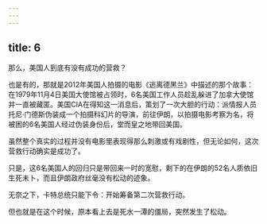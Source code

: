 ```yaml
---
---
---
```

title: 6
---



那么，美国人到底有没有成功的营救？

也是有的，那就是2012年美国人拍摄的电影《逃离德黑兰》中描述的那个故事：在1979年11月4日美国大使馆被占领时，6名美国工作人员趁乱躲进了加拿大使馆并一直被藏匿。美国CIA在得知这一消息后，策划了一次大胆的行动：派情报人员托尼·门德斯伪装成一个拍摄科幻片的导演，前往伊朗，以拍摄电影考察为名，将被困的6名美国人经过伪装身份后，堂而皇之地带回美国。

虽然整个真实的过程并没有电影里表现得那么刺激或有戏剧性，但无论如何，这次营救行动确实是成功了。

只是，这6名美国人的回归只是带回来一时的宽慰，剩下的在伊朗的52名人质依旧生死未卜，而且伊朗政府丝毫没有松动的迹象。

无奈之下，卡特总统只能下令：开始筹备第二次营救行动。

但也就是在这个时候，原本看上去是死水一潭的僵局，突然发生了松动。